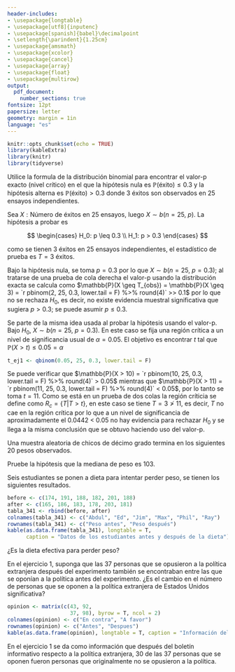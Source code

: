 ```yaml
---
header-includes:
- \usepackage{longtable}
- \usepackage[utf8]{inputenc}
- \usepackage[spanish]{babel}\decimalpoint
- \setlength{\parindent}{1.25cm}
- \usepackage{amsmath}
- \usepackage{xcolor}
- \usepackage{cancel}
- \usepackage{array}
- \usepackage{float}
- \usepackage{multirow}
output:
  pdf_document:
    number_sections: true
fontsize: 12pt
papersize: letter
geometry: margin = 1in
language: "es"
---
```


```r
knitr::opts_chunk$set(echo = TRUE)
library(kableExtra)
library(knitr)
library(tidyverse)
```

\input{PortadaNP}
\thispagestyle{empty}
\tableofcontents

\newpage

\pagestyle{myheadings}
\setcounter{page}{3}


<!--- Distribución de ejercicios -->


<!--- Juanjo 
Use the binomial formula to find the exact p-value (critical level) when the null
hyphotesis is P(succes) $\leq 0.3$ and the alternative hyphotesis is P(success) 
$> 0.3$, and 3 successes are observed in 25 independent trials.
-->

\section{Ejercicio 3.1.9)} Utilice la formula de la distribución binomial para encontrar 
el valor-p exacto (nivel crítico) en el que la hipótesis nula 
es $\mathbb{P}(\text{éxito}) \leq 0.3$ y la hipótesis alterna es 
$\mathbb{P}(\text{éxito}) > 0.3$ donde 3 éxitos son observados en 25 ensayos
independientes.

\textbf{Solución}

Sea $X: \text{Número de éxitos en 25 ensayos}$, luego $X \sim b(n = 25, \ p)$. La hipótesis a probar es

$$
\begin{cases}
H_0: p \leq 0.3 \\
H_1: p > 0.3
\end{cases}
$$

como se tienen 3 éxitos en 25 ensayos independientes, el estadístico de prueba es 
$T = 3$ éxitos. 

\subsection{Valor-p}

Bajo la hipótesis nula, se toma $p = 0.3$ por lo que 
$X \sim b(n = 25, \ p = 0.3)$; al tratarse de una prueba de cola derecha el valor-p 
usando la distribución exacta se calcula como 
$\mathbb{P}(X \geq T_{obs}) = \mathbb{P}(X \geq 3) = `r pbinom(2, 25, 0.3, lower.tail = F) %>% round(4)` >> 0.1$ 
por lo que no se rechaza $H_0$, es decir, no existe evidencia muestral 
significativa que sugiera $p > 0.3$; se puede asumir $p \leq 0.3$.

\subsection{Región crítica}

Se parte de la misma idea usada al probar la hipótesis usando el valor-p. 
Bajo $H_0, \ X \sim b(n = 25, \ p = 0.3)$. En este caso se fija una región crítica a un
nivel de significancia usual de $\alpha = 0.05$. El objetivo es encontrar $t$ tal que 
$\mathbb{P}(X > t) \leq 0.05 = \alpha$

```r
t_ej1 <- qbinom(0.05, 25, 0.3, lower.tail = F)
```

Se puede verificar que $\mathbb{P}(X > 10) = `r pbinom(10, 25, 0.3, lower.tail = F) %>% round(4)` > 0.05$ mientras que 
$\mathbb{P}(X > 11) = `r pbinom(11, 25, 0.3, lower.tail = F) %>% round(4)` < 0.05$,
por lo tanto se toma $t = 11$. Como se está en un prueba de dos colas la región críticia se define como $R_c = \lbrace T|T > t \rbrace$, en este caso se tiene $T = 3 \ngtr 11$, es decir, $T$ no cae en la región crítica por lo que a un nivel de significancia de aproximadamente el 0.0442 < 0.05 no hay evidencia para rechazar $H_0$ y se llega a la misma conclusión que se obtuvo haciendo uso del valor-p.

<!--- Daniel 
A random sample of tenth-grade boys resulted in the following 20 observed weights. 
Test the hyphotesis that the median weight is 103
-->

\section{Ejercicio 3.2.1)} Una muestra aleatoria de chicos de décimo grado termina 
en los siguientes 20 pesos observados.

\begin{table}[H]
\centering
\begin{tabular}{|c|c|c|c|c|}
\hline
142 & 134 & 98  & 119 & 131 \\ \hline
103 & 154 & 122 & 93  & 137 \\ \hline
86  & 119 & 161 & 144 & 158 \\ \hline
165 & 81  & 117 & 128 & 103 \\ \hline
\end{tabular}
\end{table}
 
Pruebe la hipótesis que la mediana de peso es 103.

<!--- Juanjo 
Six students went on a diet in an attempt to lose weight, with the following results. 
Is the diet an effective means of losing weight?
-->

\section{Ejercicio 3.4.1)} Seis estudiantes se ponen a dieta para intentar perder peso, 
se tienen los siguientes resultados.

```r
before <- c(174, 191, 188, 182, 201, 188)
after <- c(165, 186, 183, 178, 203, 181)
tabla_341 <- rbind(before, after) 
colnames(tabla_341) <- c("Abdul", "Ed", "Jim", "Max", "Phil", "Ray")
rownames(tabla_341) <- c("Peso antes", "Peso después")
kable(as.data.frame(tabla_341), longtable = T, 
      caption = "Datos de los estudiantes antes y después de la dieta")
```

¿Es la dieta efectiva para perder peso?

<!--- Daniel 
In exercise 1, suppose all 37 of the persons opposed to the foreign policy after the
experiment were also among those opposed to the U.S foreign policy
before the experiment. Is the change in the number of people opposed to the U.S foreign
policy significant? 
-->

\section{Ejercicio 3.5.2)} En el ejercicio 1, suponga que las 37 personas que se 
opusieron a la política extranjera después del experimento también se encontraban 
entre las que se oponían a la política antes del experimento. ¿Es el cambio en el 
número de personas que se oponen a la política extranjera de Estados Unidos 
significativa?

```r
opinion <- matrix(c(43, 92,
                    37, 98), byrow = T, ncol = 2)
colnames(opinion) <- c("En contra", "A favor")
rownames(opinion) <- c("Antes", "Despues")
kable(as.data.frame(opinion), longtable = T, caption = "Información del ejercicio 3.5.1")
```

\textbf{Nota:} En el ejercicio 1 se da como información que después del boletín 
informativo respecto a la política extranjera, 30 de las 37 personas que se oponen
fueron personas que originalmente no se opusieron a la política.


